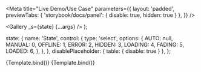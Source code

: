 

<Meta
  title="Live Demo/Use Case"
  parameters={{
    layout: 'padded',
    previewTabs: { 'storybook/docs/panel': { disable: true, hidden: true } },
  }}
/>

  <Gallery _s={state} {...args} />
);

  state: {
    name: 'State',
    control: {
      type: 'select',
      options: {
        AUTO: null,
        MANUAL: 0,
        OFFLINE: 1,
        ERROR: 2,
        HIDDEN: 3,
        LOADING: 4,
        FADING: 5,
        LOADED: 6,
      },
    },
  },
  disablePlaceholder: { table: { disable: true } },
};

<Canvas>
  <Story
    name="Gallery (LQIP)"
    args={{ state: null, disablePlaceholder: false }}
    argTypes={argTypes}
  >
    {Template.bind()}
  </Story>
  <Story
    name="Gallery (Color)"
    args={{ state: null, disablePlaceholder: true }}
    argTypes={argTypes}
  >
    {Template.bind()}
  </Story>
</Canvas>
